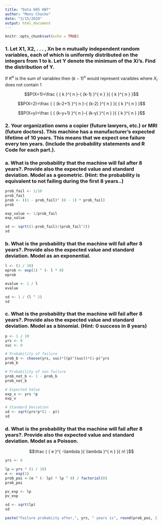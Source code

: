 ```yaml
---
title: "Data 605 HW7"
author: "Monu Chacko"
date: "3/15/2020"
output: html_document
---
```


```r
knitr::opts_chunk$set(echo = TRUE)
```


### 1. Let X1, X2, . . . , Xn be n mutually independent random variables, each of which is uniformly distributed on the integers from 1 to k. Let Y denote the minimum of the Xi's. Find the distribution of Y.

If $K^n$ is the sum of variables then $(k-1)^n$ would represent varaibles where $X_i$ does not contain 1

$$P(X=1)=\frac { { k }^{ n }-{ (k-1) }^{ n } }{ { k }^{ n } }$$

$$P(X=2)=\frac { { (k-2+1) }^{ n }-{ (k-2) }^{ n } }{ { k }^{ n } }$$

$$P(X=y)=\frac { { (k-y+1) }^{ n }-{ (k-y) }^{ n } }{ { k }^{ n } }$$


### 2. Your organization owns a copier (future lawyers, etc.) or MRI (future doctors).  This machine has a manufacturer's expected lifetime of 10 years.  This means that we expect one failure every ten years.  (Include the probability statements and R Code for each part.). 

### a.  What is the probability that the machine will fail after 8 years?.  Provide also the expected value and standard deviation.  Model as a geometric.  (Hint: the probability is equivalent to not failing during the first 8 years..) 

```r
prob_fail <- 1/10
prob_fail
prob <- ((1 - prob_fail)^ (8 - 1) * prob_fail)
prob

exp_value <- 1/prob_fail
exp_value

sd <- sqrt((1-prob_fail)/(prob_fail^2))
sd
```

### b.  What is the probability that the machine will fail after 8 years?.  Provide also the expected value and standard deviation.  Model as an exponential.

```r
l <- (1 / 10)
eprob <- exp(1) ^ (- l * 8)
eprob

evalue <- 1 / l
evalue

sd <- 1 / (l ^ 2)
sd
```

### c.  What is the probability that the machine will fail after 8 years?.  Provide also the expected value and standard deviation.  Model as a binomial.  (Hint:  0 success in 8 years)

```r
p <- 1 / 10
yrs <- 8
suc <- 0

# Probability of failure
prob_b <- choose(yrs, suc)*((p)^(suc))*(1-p)^yrs
prob_b

# Probability of non failure
prob_not_b <- 1 - prob_b
prob_not_b

# Expected Value
exp_v <- yrs *p
exp_v

# Standard Deviation
sd <- sqrt(yrs*p*(1 - p))
sd
```

### d.  What is the probability that the machine will fail after 8 years?.  Provide also the expected value and standard deviation.  Model as a Poisson.

$$\frac { { e }^{ -\lambda }{ \lambda }^{ n } }{ n! }$$

```r
yrs <- 8

lp = yrs * (1 / 10)
e <- exp(1)
prob_poi <-(e ^ (- lp) * lp ^ 0) / factorial(0)
prob_poi

pv_exp <- lp
pv_exp

sd <- sqrt(lp)
sd

paste("Failure probabiity after,", yrs, " years is", round(prob_poi, 2), ". The expected value is", pv_exp, ". The standard deviation is", round(sd, 2), sep = " ")
```
